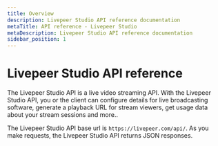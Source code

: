 ```yaml
---
title: Overview
description: Livepeer Studio API reference documentation
metaTitle: API reference - Livepeer Studio
metaDescription: Livepeer Studio API reference documentation
sidebar_position: 1
---
```


# Livepeer Studio API reference

The Livepeer Studio API is a live video streaming API. With the Livepeer Studio
API, you or the client can configure details for live broadcasting software,
generate a playback URL for stream viewers, get usage data about your stream
sessions and more..

The Livepeer Studio API base url is `https://livepeer.com/api/`. As you make
requests, the Livepeer Studio API returns JSON responses.

